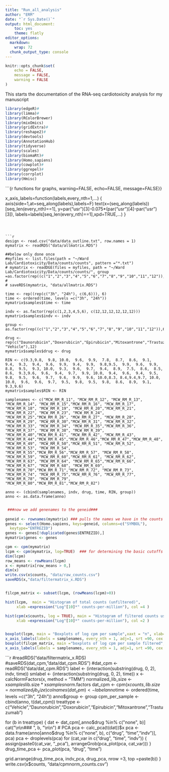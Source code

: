 ```yaml
---
title: "Run_all_analysis"
author: "ERM"
date: "`r Sys.Date()`"
output: html_document:
    toc: yes
    theme: flatly
editor_options: 
  markdown: 
    wrap: 72
  chunk_output_type: console
---
```


```r
knitr::opts_chunk$set(
	echo = FALSE,
	message = FALSE,
	warning = FALSE
)
```

This starts the documentation of the RNA-seq cardiotoxicity analysis for my manuscript
```r

library(edgeR)#
library(limma)#
library(RColorBrewer)
library(mixOmics)
library(gridExtra)#
library(reshape2)#
library(devtools)
library(AnnotationHub)
library(tidyverse)
library(scales)
library(biomaRt)#
library(Homo.sapiens)
library(cowplot)#
library(ggrepel)#
library(corrplot)
library(Hmisc)


```


```{r functions for graphs, warning=FALSE, echo=FALSE, message=FALSE}}

x_axis_labels=function(labels,every_nth=1,...) {
    axis(side=1,at=seq_along(labels),labels=F)
    text(x=(seq_along(labels))[seq_len(every_nth)==1],
        y=par("usr")[3]-0.075*(par("usr")[4]-par("usr")[3]),
        labels=labels[seq_len(every_nth)==1],xpd=TRUE,...)
}
```



```r

design <- read.csv("data/data_outline.txt", row.names = 1)
mymatrix <- readRDS("data/allmatrix.RDS")

##below only done once
#myfiles <- list.files(path = "~/Ward Lab/Cardiotoxicity/Data/counts/counts", pattern ="*.txt")
# mymatrix <- readDGE(files = myfiles, path = "~/Ward Lab/Cardiotoxicity/Data/counts/counts/", group =as.factor(rep((c("1","2","3","4","5","6","7","8","9","10","11","12")),6)))
# 
# saveRDS(mymatrix, "data/allmatrix.RDS")

time <- rep((rep(c("3h", "24h"), c(6,6))), 6) 
time <- ordered(time, levels =c("3h", "24h"))
mymatrix$samples$time <- time

indv <- as.factor(rep(c(1,2,3,4,5,6), c(12,12,12,12,12,12))) 
mymatrix$samples$indv <- indv

group <- as.factor(rep((c("1","2","3","4","5","6","7","8","9","10","11","12")),6))

drug <- rep(c("Daunorubicin","Doxorubicin","Epirubicin","Mitoxantrone","Trastuzumab", "Vehicle"),12)
mymatrix$samples$drug <- drug

RIN <- c(9.3,9.8,  9.8, 10.0,  9.6,  9.9,  7.8,  8.7,  8.6,  9.1,  9.4,  9.3,  9.4,  9.6,  9.9,  9.4,  9.9,  9.8,9.5,  9.9,  9.6,  9.9,  8.8,  9.5,  9.3, 10.0,  9.3,  9.6,  9.7,  9.4,  8.9,  7.5,  8.6,  8.5,  8.6,  9.3,9.6,  9.6,  9.4,  9.7,  9.9, 10.0,  9.4,  9.6,  9.4,  9.5,  9.8,  9.5,  9.6,  9.7,  9.6,  9.9,  9.6, 10.0,8.3, 8.4,9.4,9.7, 10.0, 10.0,  9.6,  9.6,  9.7,  9.5,  9.8,  9.5,  9.8,  8.6,  8.9,  9.1,  9.3,9.6)
mymatrix$samples$RIN <- RIN

samplenames <- c("MCW_RM_R_11", "MCW_RM_R_12", "MCW_RM_R_13", "MCW_RM_R_14", "MCW_RM_R_15","MCW_RM_R_16", "MCW_RM_R_17", "MCW_RM_R_18", "MCW_RM_R_19", "MCW_RM_R_20","MCW_RM_R_21", "MCW_RM_R_22", "MCW_RM_R_23", "MCW_RM_R_24", "MCW_RM_R_25","MCW_RM_R_26", "MCW_RM_R_27", "MCW_RM_R_28", "MCW_RM_R_29", "MCW_RM_R_30","MCW_RM_R_31", "MCW_RM_R_32", "MCW_RM_R_33", "MCW_RM_R_34", "MCW_RM_R_35","MCW_RM_R_36", "MCW_RM_R_37", "MCW_RM_R_38", "MCW_RM_R_39", "MCW_RM_R_40","MCW_RM_R_41", "MCW_RM_R_42", "MCW_RM_R_43", "MCW_RM_R_44","MCW_RM_R_45","MCW_RM_R_46","MCW_RM_R_47","MCW_RM_R_48", "MCW_RM_R_49", "MCW_RM_R_50","MCW_RM_R_51", "MCW_RM_R_52", "MCW_RM_R_53", "MCW_RM_R_54", "MCW_RM_R_55","MCW_RM_R_56","MCW_RM_R_57", "MCW_RM_R_58", "MCW_RM_R_59", "MCW_RM_R_60","MCW_RM_R_61", "MCW_RM_R_62", "MCW_RM_R_63", "MCW_RM_R_64", "MCW_RM_R_65","MCW_RM_R_66", "MCW_RM_R_67", "MCW_RM_R_68", "MCW_RM_R_69", "MCW_RM_R_70","MCW_RM_R_71","MCW_RM_R_72", "MCW_RM_R_73", "MCW_RM_R_74", "MCW_RM_R_75","MCW_RM_R_76", "MCW_RM_R_77", "MCW_RM_R_78", "MCW_RM_R_79", "MCW_RM_R_80","MCW_RM_R_81","MCW_RM_R_82")
 
anno <- (cbind(samplenames, indv, drug, time, RIN, group))
anno <- as.data.frame(anno)


```

```r
 
 ###now we add genenames to the geneid###
 
geneid <- rownames(mymatrix) ### pulls the names we have in the counts file
genes <- select(Homo.sapiens, keys=geneid, columns=c("SYMBOL"),
  keytype="ENTREZID")
genes <- genes[!duplicated(genes$ENTREZID),]
mymatrix$genes <- genes

```



```r
cpm <- cpm(mymatrix)
lcpm <- cpm(mymatrix, log=TRUE)  ### for determining the basic cutoffs
dim(lcpm)
row_means <- rowMeans(lcpm)
x <- mymatrix[row_means > 0,]
dim(x)
write.csv(x$counts, "data/raw_counts.csv")
saveRDS(x,"data/filtermatrix_x.RDS")


filcpm_matrix <- subset(lcpm, (rowMeans(lcpm)>0))

hist(lcpm,  main = "Histogram of total counts (unfiltered)", 
     xlab =expression("Log"[10]*" counts-per-million"), col =4 )

hist(cpm(x$counts, log = TRUE), main = "Histogram of filtered counts using rowMeans > 0 method", 
     xlab =expression("Log"[10]*" counts-per-million"), col =2 ) 


boxplot(lcpm, main = "Boxplots of log cpm per sample",xaxt = "n", xlab= "")#, xlab=mymatrix$samples, srt =85,  adj=1, cex = 0.5)
x_axis_labels(labels = samplenames, every_nth = 1, adj=1, srt =90, cex =0.4)
boxplot(filcpm_matrix, main ="boxplots of log cpm per sample filtered",xaxt = "n", xlab="")
x_axis_labels(labels = samplenames, every_nth = 1, adj=1, srt =90, cex =0.4)

```








```r
#readRDS("data/filtermatrix_x.RDS)
#saveRDS(dat_cpm,"data/dat_cpm.RDS")
#dat_cpm <- readRDS("data/dat_cpm.RDS")
label <- (interaction(substring(drug, 0, 2), indv, time))
smlabel <- (interaction(substring(drug, 0, 2), time))
x <- calcNormFactors(x, method = "TMM")
normalized_lib_size <- x$samples$lib.size * x$samples$norm.factors
dat_cpm <- cpm(x$counts, lib.size = normalized_lib_size)
colnames(dat_cpm) <- label
anno$time <- ordered(time, levels =c("3h", "24h"))
anno$group <- group
cpm_per_sample <- cbind(anno, t(dat_cpm)) 
treattype <-c("Vehicle","Daunorubicin","Doxorubicin","Epirubicin","Mitoxantrone","Trastuzumab")

for (b in treattype) { 
  dat <- dat_cpm[,anno$drug %in% c("none", b)] 
  cat("\n\n### ", b, "\n\n") 
  # PCA 
  pca <- calc_pca(t(dat))$x
  pca <- data.frame(anno[anno$drug %in% c("none", b), c("drug", "time","indv")], pca)
  pca <- droplevels(pca) 
  for (cat_var in c("drug", "time", "indv")) {
    assign(paste0(cat_var, "_pca"), arrangeGrob(pca_plot(pca, cat_var)))
  } 
  drug_time_pca <- pca_plot(pca, "drug", "time")
 
  grid.arrange(drug_time_pca, indv_pca, drug_pca, nrow =3, top =paste(b)) 
  }
write.csv(x$counts, "data/cpmnorm_counts.csv")




